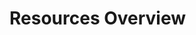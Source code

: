 
# Resources Overview

<Cards>
  <Card
    title="Livros"
    href="/resources/books"
  />
  <Card
    title="Capítulos"
    href="/resources/chapters"
  />
  <Card
    title="Personagens"
    href="/resources/characters"
  />
  <Card
    title="Filmes"
    href="/resources/movies"
  />
  <Card
    title="Poções"
    href="/resources/potions"
  />
  <Card
    title="Feitiços"
    href="/resources/spells"
  />
</Cards>
